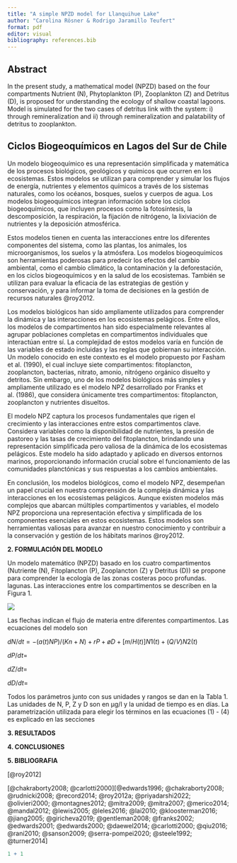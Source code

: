 ```yaml
---
title: "A simple NPZD model for Llanquihue Lake"
author: "Carolina Rösner & Rodrigo Jaramillo Teufert"
format: pdf
editor: visual
bibliography: references.bib
---
```


::: justify
# Abstract

In the present study, a mathematical model (NPZD) based on the four compartments Nutrient (N), Phytoplankton (P), Zooplankton (Z) and Detritus (D), is proposed for understanding the ecology of shallow coastal lagoons. Model is simulated for the two cases of detritus link with the system: i) through remineralization and ii) through remineralization and palatability of detritus to zooplankton.

## Ciclos Biogeoquímicos en Lagos del Sur de Chile

Un modelo biogeoquímico es una representación simplificada y matemática de los procesos biológicos, geológicos y químicos que ocurren en los ecosistemas. Estos modelos se utilizan para comprender y simular los flujos de energía, nutrientes y elementos químicos a través de los sistemas naturales, como los océanos, bosques, suelos y cuerpos de agua. Los modelos biogeoquímicos integran información sobre los ciclos biogeoquímicos, que incluyen procesos como la fotosíntesis, la descomposición, la respiración, la fijación de nitrógeno, la lixiviación de nutrientes y la deposición atmosférica.

Estos modelos tienen en cuenta las interacciones entre los diferentes componentes del sistema, como las plantas, los animales, los microorganismos, los suelos y la atmósfera. Los modelos biogeoquímicos son herramientas poderosas para predecir los efectos del cambio ambiental, como el cambio climático, la contaminación y la deforestación, en los ciclos biogeoquímicos y en la salud de los ecosistemas. También se utilizan para evaluar la eficacia de las estrategias de gestión y conservación, y para informar la toma de decisiones en la gestión de recursos naturales @roy2012.

Los modelos biológicos han sido ampliamente utilizados para comprender la dinámica y las interacciones en los ecosistemas pelágicos. Entre ellos, los modelos de compartimentos han sido especialmente relevantes al agrupar poblaciones completas en compartimentos individuales que interactúan entre sí. La complejidad de estos modelos varía en función de las variables de estado incluidas y las reglas que gobiernan su interacción. Un modelo conocido en este contexto es el modelo propuesto por Fasham et al. (1990), el cual incluye siete compartimentos: fitoplancton, zooplancton, bacterias, nitrato, amonio, nitrógeno orgánico disuelto y detritos. Sin embargo, uno de los modelos biológicos más simples y ampliamente utilizado es el modelo NPZ desarrollado por Franks et al. (1986), que considera únicamente tres compartimentos: fitoplancton, zooplancton y nutrientes disueltos.

El modelo NPZ captura los procesos fundamentales que rigen el crecimiento y las interacciones entre estos compartimentos clave. Considera variables como la disponibilidad de nutrientes, la presión de pastoreo y las tasas de crecimiento del fitoplancton, brindando una representación simplificada pero valiosa de la dinámica de los ecosistemas pelágicos. Este modelo ha sido adaptado y aplicado en diversos entornos marinos, proporcionando información crucial sobre el funcionamiento de las comunidades planctónicas y sus respuestas a los cambios ambientales.

En conclusión, los modelos biológicos, como el modelo NPZ, desempeñan un papel crucial en nuestra comprensión de la compleja dinámica y las interacciones en los ecosistemas pelágicos. Aunque existen modelos más complejos que abarcan múltiples compartimentos y variables, el modelo NPZ proporciona una representación efectiva y simplificada de los componentes esenciales en estos ecosistemas. Estos modelos son herramientas valiosas para avanzar en nuestro conocimiento y contribuir a la conservación y gestión de los hábitats marinos @roy2012.

**2. FORMULACIÓN DEL MODELO**

Un modelo matemático (NPZD) basado en los cuatro compartimentos (Nutriente (N), Fitoplancton (P), Zooplancton (Z) y Detritus (D)) se propone para comprender la ecología de las zonas costeras poco profundas. lagunas. Las interacciones entre los compartimentos se describen en la Figura 1.

![](NPZD.JPG)

Las flechas indican el flujo de materia entre diferentes compartimentos. Las ecuaciones del modelo son

$dN/dt= - (a(t)NP)/(Kn+N) + rP + øD + [m/H(t)]N1 (t) + (Q/V)N2(t)$

$dP/dt=$

$dZ/dt=$

$dD/dt=$

Todos los parámetros junto con sus unidades y rangos se dan en la Tabla 1. Las unidades de N, P, Z y D son en µg/l y la unidad de tiempo es en días. La parametrización utilizada para elegir los términos en las ecuaciones (1) - (4) es explicado en las secciones

**3. RESULTADOS**

**4. CONCLUSIONES**
:::

**5. BIBLIOGRAFIA**

[@roy2012]

[@chakraborty2008; @carlotti2000][@edwards1996; @chakraborty2008; @rudnicki2008; @record2014; @roy2012a; @priyadarshi2022; @olivieri2000; @montagnes2012; @mitra2009; @mitra2007; @merico2014; @mandal2012; @lewis2005; @leles2016; @lai2010; @kloosterman2016; @jiang2005; @giricheva2019; @gentleman2008; @franks2002; @edwards2001; @edwards2000; @daewel2014; @carlotti2000; @qiu2016; @rani2010; @sanson2009; @serra-pompei2020; @steele1992; @turner2014]

```r
1 + 1
```
